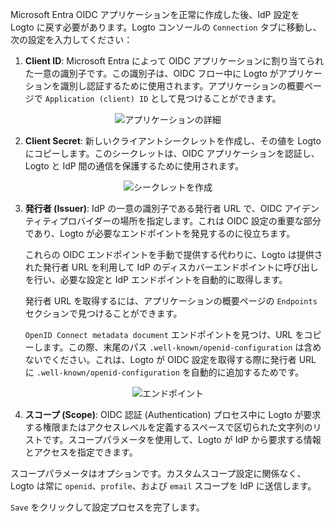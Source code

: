 Microsoft Entra OIDC アプリケーションを正常に作成した後、IdP 設定を Logto に戻す必要があります。Logto コンソールの `Connection` タブに移動し、次の設定を入力してください：

1. **Client ID**: Microsoft Entra によって OIDC アプリケーションに割り当てられた一意の識別子です。この識別子は、OIDC フロー中に Logto がアプリケーションを識別し認証するために使用されます。アプリケーションの概要ページで `Application (client) ID` として見つけることができます。

<center>
  <img src="/img/assets/entra_id_oidc_application_details.webp" alt="アプリケーションの詳細" />
</center>

2. **Client Secret**: 新しいクライアントシークレットを作成し、その値を Logto にコピーします。このシークレットは、OIDC アプリケーションを認証し、Logto と IdP 間の通信を保護するために使用されます。

<center>
  <img src="/img/assets/entra_id_oidc_create_secret.webp" alt="シークレットを作成" />
</center>

3. **発行者 (Issuer)**: IdP の一意の識別子である発行者 URL で、OIDC アイデンティティプロバイダーの場所を指定します。これは OIDC 設定の重要な部分であり、Logto が必要なエンドポイントを発見するのに役立ちます。

   これらの OIDC エンドポイントを手動で提供する代わりに、Logto は提供された発行者 URL を利用して IdP のディスカバーエンドポイントに呼び出しを行い、必要な設定と IdP エンドポイントを自動的に取得します。

   発行者 URL を取得するには、アプリケーションの概要ページの `Endpoints` セクションで見つけることができます。

   `OpenID Connect metadata document` エンドポイントを見つけ、URL をコピーします。この際、末尾のパス `.well-known/openid-configuration` は含めないでください。これは、Logto が OIDC 設定を取得する際に発行者 URL に `.well-known/openid-configuration` を自動的に追加するためです。

<center>
  <img src="/img/assets/entra_id_oidc_endpoints.webp" alt="エンドポイント" />
</center>

4. **スコープ (Scope)**: OIDC 認証 (Authentication) プロセス中に Logto が要求する権限またはアクセスレベルを定義するスペースで区切られた文字列のリストです。スコープパラメータを使用して、Logto が IdP から要求する情報とアクセスを指定できます。

スコープパラメータはオプションです。カスタムスコープ設定に関係なく、Logto は常に `openid`、`profile`、および `email` スコープを IdP に送信します。

`Save` をクリックして設定プロセスを完了します。
